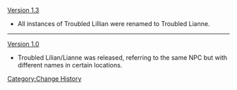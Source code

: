 [[Version 1.3]]
*All instances of Troubled Lillian were renamed to Troubled Lianne.
----
[[Version 1.0]]
*Troubled Lilian/Lianne was released, referring to the same NPC but with different names in certain locations.
<noinclude>[[Category:Change History]]</noinclude>